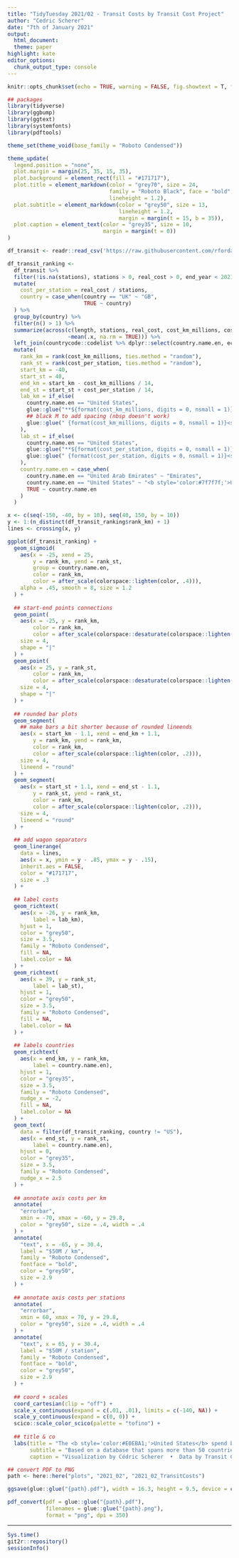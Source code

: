 ```yaml
---
title: "TidyTuesday 2021/02 - Transit Costs by Transit Cost Project"
author: "Cedric Scherer"
date: "7th of January 2021"
output:
  html_document:
  theme: paper
highlight: kate
editor_options:
  chunk_output_type: console
---
```

  
```r
knitr::opts_chunk$set(echo = TRUE, warning = FALSE, fig.showtext = T, fig.retina = 1)
```

```r
## packages
library(tidyverse)
library(ggbump)
library(ggtext)
library(systemfonts)
library(pdftools)

theme_set(theme_void(base_family = "Roboto Condensed"))

theme_update(
  legend.position = "none",
  plot.margin = margin(25, 35, 15, 35),
  plot.background = element_rect(fill = "#171717"),
  plot.title = element_markdown(color = "grey70", size = 24, 
                                family = "Roboto Black", face = "bold",
                                lineheight = 1.2),
  plot.subtitle = element_markdown(color = "grey50", size = 13,
                                   lineheight = 1.2, 
                                   margin = margin(t = 15, b = 35)),
  plot.caption = element_text(color = "grey35", size = 10,
                              margin = margin(t = 0))
)
```

```r
df_transit <- readr::read_csv('https://raw.githubusercontent.com/rfordatascience/tidytuesday/master/data/2021/2021-01-05/transit_cost.csv', col_types = list(real_cost = col_double(), start_year = col_double(), end_year = col_double()))
```

```r
df_transit_ranking <-
  df_transit %>% 
  filter(!is.na(stations), stations > 0, real_cost > 0, end_year < 2021) %>% 
  mutate(
    cost_per_station = real_cost / stations,
    country = case_when(country == "UK" ~ "GB",
                        TRUE ~ country)
  ) %>% 
  group_by(country) %>% 
  filter(n() > 1) %>% 
  summarize(across(c(length, stations, real_cost, cost_km_millions, cost_per_station), 
                   ~mean(.x, na.rm = TRUE))) %>% 
  left_join(countrycode::codelist %>% dplyr::select(country.name.en, ecb), by = c("country" = "ecb")) %>% 
  mutate(
    rank_km = rank(cost_km_millions, ties.method = "random"),
    rank_st = rank(cost_per_station, ties.method = "random"),
    start_km = -40,
    start_st = 40,
    end_km = start_km - cost_km_millions / 14,
    end_st = start_st + cost_per_station / 14,
    lab_km = if_else(
      country.name.en == "United States", 
      glue::glue("**${format(cost_km_millions, digits = 0, nsmall = 1)}M**"),
      ## black M to add spacing (nbsp doesn't work)
      glue::glue(" {format(cost_km_millions, digits = 0, nsmall = 1)}<span style='color:#171717;'>M</span>")
    ),
    lab_st = if_else(
      country.name.en == "United States", 
      glue::glue("**${format(cost_per_station, digits = 0, nsmall = 1)}M**"),
      glue::glue(" {format(cost_per_station, digits = 0, nsmall = 1)}<span style='color:#171717;'>M</span>")
    ),
    country.name.en = case_when(
      country.name.en == "United Arab Emirates" ~ "Emirates",
      country.name.en == "United States" ~ "<b style='color:#7f7f7f;'>United States</b>",
      TRUE ~ country.name.en
    )
  )

x <- c(seq(-150, -40, by = 10), seq(40, 150, by = 10))
y <- 1:(n_distinct(df_transit_ranking$rank_km) + 1)
lines <- crossing(x, y)
```

```r
ggplot(df_transit_ranking) + 
  geom_sigmoid(
    aes(x = -25, xend = 25, 
        y = rank_km, yend = rank_st, 
        group = country.name.en,
        color = rank_km,
        color = after_scale(colorspace::lighten(color, .4))), 
    alpha = .45, smooth = 8, size = 1.2
  ) + 
  
  ## start-end points connections
  geom_point(
    aes(x = -25, y = rank_km,
        color = rank_km,
        color = after_scale(colorspace::desaturate(colorspace::lighten(color, .2), .2))), 
    size = 4,
    shape = "|"
  ) + 
  geom_point(
    aes(x = 25, y = rank_st,
        color = rank_km,
        color = after_scale(colorspace::desaturate(colorspace::lighten(color, .2), .2))), 
    size = 4,
    shape = "|"
  ) + 
  
  ## rounded bar plots
  geom_segment(
    ## make bars a bit shorter because of rounded lineends
    aes(x = start_km - 1.1, xend = end_km + 1.1, 
        y = rank_km, yend = rank_km, 
        color = rank_km,
        color = after_scale(colorspace::lighten(color, .2))), 
    size = 4, 
    lineend = "round"
  ) + 
  geom_segment(
    aes(x = start_st + 1.1, xend = end_st - 1.1, 
        y = rank_st, yend = rank_st, 
        color = rank_km,
        color = after_scale(colorspace::lighten(color, .2))), 
    size = 4, 
    lineend = "round"
  ) + 
  
  ## add wagon separators
  geom_linerange(
    data = lines,
    aes(x = x, ymin = y - .85, ymax = y - .15),
    inherit.aes = FALSE,
    color = "#171717",
    size = .3
  ) +
  
  ## label costs
  geom_richtext(
    aes(x = -26, y = rank_km, 
        label = lab_km), 
    hjust = 1, 
    color = "grey50",
    size = 3.5,
    family = "Roboto Condensed",
    fill = NA, 
    label.color = NA
  ) +
  geom_richtext(
    aes(x = 39, y = rank_st, 
        label = lab_st), 
    hjust = 1, 
    color = "grey50",
    size = 3.5,
    family = "Roboto Condensed",
    fill = NA, 
    label.color = NA
  ) +
  
  ## labels countries
  geom_richtext(
    aes(x = end_km, y = rank_km,
        label = country.name.en),
    hjust = 1,
    color = "grey35",
    size = 3.5,
    family = "Roboto Condensed",
    nudge_x = -2,
    fill = NA, 
    label.color = NA
  ) +
  geom_text(
    data = filter(df_transit_ranking, country != "US"),
    aes(x = end_st, y = rank_st, 
        label = country.name.en), 
    hjust = 0, 
    color = "grey35",
    size = 3.5,
    family = "Roboto Condensed",
    nudge_x = 2.5
  ) +
  
  ## annotate axis costs per km
  annotate(
    "errorbar", 
    xmin = -70, xmax = -60, y = 29.8,
    color = "grey50", size = .4, width = .4
  ) +
  annotate(
    "text", x = -65, y = 30.4,
    label = "$50M / km",
    family = "Roboto Condensed",
    fontface = "bold",
    color = "grey50",
    size = 2.9
  ) +
  
  ## annotate axis costs per stations
  annotate(
    "errorbar", 
    xmin = 60, xmax = 70, y = 29.8,
    color = "grey50", size = .4, width = .4
  ) +
  annotate(
    "text", x = 65, y = 30.4,
    label = "$50M / station",
    family = "Roboto Condensed",
    fontface = "bold",
    color = "grey50",
    size = 2.9
  ) +
  
  ## coord + scales
  coord_cartesian(clip = "off") +
  scale_x_continuous(expand = c(.01, .01), limits = c(-140, NA)) +
  scale_y_continuous(expand = c(0, 0)) +
  scico::scale_color_scico(palette = "tofino") +
  
  ## title & co
  labs(title = "The <b style='color:#E0EBA1;'>United States</b> spend by far the most improving the state of public transit-infrastructure not only<br>when it comes to transit length but also costs per station.",
       subtitle = "Based on a database that spans more than 50 countries provided by the Transit Costs Project, the graphic shows the costs for urban rail projects that have been finished since the late 1990s. Each *wagon* represents<br>a cost of 50 million USD per km (left) and per station (right), each ranked by highest costs. The *connections* highlight the changes in the ranking with the United States holding the first place in both categories.",
       caption = "Visualization by Cédric Scherer  •  Data by Transit Costs Project") 
```

```r
## convert PDF to PNG
path <- here::here("plots", "2021_02", "2021_02_TransitCosts")

ggsave(glue::glue("{path}.pdf"), width = 16.3, height = 9.5, device = cairo_pdf)

pdf_convert(pdf = glue::glue("{path}.pdf"), 
            filenames = glue::glue("{path}.png"),
            format = "png", dpi = 350)
```

***

```r
Sys.time()
git2r::repository()
sessionInfo()
```
